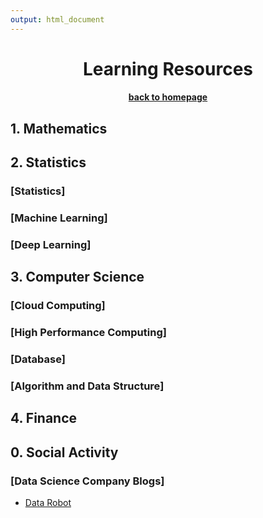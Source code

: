 ```yaml
---
output: html_document
---
```


<center> <h1>Learning Resources</h1> </center>
<center> <h4>[back to homepage](../index.html)</h4> </center>

## 1. Mathematics

## 2. Statistics

### [Statistics]

### [Machine Learning]

### [Deep Learning]

## 3. Computer Science

### [Cloud Computing]

### [High Performance Computing]

### [Database]

### [Algorithm and Data Structure]

## 4. Finance

## 0. Social Activity

### [Data Science Company Blogs]
- [Data Robot](http://www.datarobot.com/blog/)




